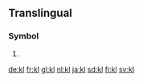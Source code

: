 ==Translingual==

===Symbol===
{{head|mul|symbol}}

# {{SI-unit-abb2|kilo|liter|litre|[[fluid measure]]}}

[[de:kl]]
[[fr:kl]]
[[gl:kl]]
[[nl:kl]]
[[ja:kl]]
[[sd:kl]]
[[fi:kl]]
[[sv:kl]]